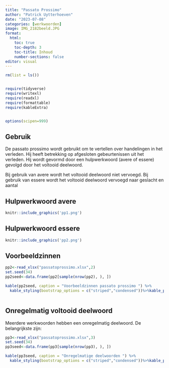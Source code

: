 ```yaml
---
title: "Passato Prossimo"
author: "Patrick Uytterhoeven"
date: "2023-07-08"
categories: [werkwoorden]
image: IMG_2182beeld.JPG
format:
  html:
    toc: true
    toc-depth: 3
    toc-title: Inhoud
    number-sections: false
editor: visual
---
```


```r
rm(list = ls())


require(tidyverse)
require(writexl)
require(readxl)
require(formattable)
require(kableExtra)


options(scipen=999)
```

## Gebruik

De passato prossimo wordt gebruikt om te vertellen over handelingen in het verleden. Hij heeft betrekking op afgesloten gebeurtenissen uit het verleden. Hij wordt gevormd door een hulpwerkwoord (avere of essere) gevolgd door het voltooid deelwoord.

Bij gebruik van avere wordt het voltooid deelwoord niet vervoegd. Bij gebruik van essere wordt het voltooid deelwoord vervoegd naar geslacht en aantal

## Hulpwerkwoord avere

```r
knitr::include_graphics('pp1.png')
```

## Hulpwerkwoord essere

```r
knitr::include_graphics('pp2.png')
```

## Voorbeeldzinnen

```r
pp2<-read_xlsx("passatoprossimo.xlsx",2)
set.seed(34)
pp2seed<-data.frame(pp2[sample(nrow(pp2), ), ])
```

```r
kable(pp2seed, caption = "Voorbeeldzinnen passato prossimo ") %>%
  kable_styling(bootstrap_options = c("striped","condensed"))%>%kable_paper("hover", full_width = F)
```

```r

```

## Onregelmatig voltooid deelwoord

Meerdere werkwoorden hebben een onregelmatig deelwoord. De belangrijkste zijn:

```r
pp3<-read_xlsx("passatoprossimo.xlsx",3)
set.seed(34)
pp3seed<-data.frame(pp3[sample(nrow(pp3), ), ])
```

```r
kable(pp3seed, caption = "Onregelmatige deelwoorden ") %>%
  kable_styling(bootstrap_options = c("striped","condensed"))%>%kable_paper("hover", full_width = F)
```
